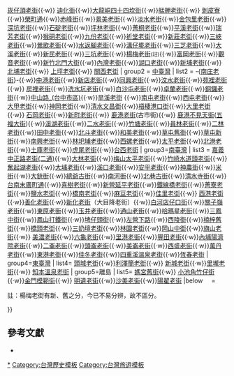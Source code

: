 {{Navbox
| title  = 臺灣的老街
<!--| style  = width:800px-->
<!--| state  = collapsed-->
| name   = 臺灣老街
| group1 = [[北臺灣]]
| list1  = [[義二路老街]]{{·w}}[[崁仔頂老街]]{{·w}} [[迪化街]]{{·w}}[[大龍峒四十四坎街]]{{·w}}[[艋舺|艋舺老街]]{{·w}} [[剝皮寮]]{{·w}}[[榮町_(臺北市)|榮町通]]{{·w}}[[赤峰街]]{{·w}}[[景美老街]]{{·w}}[[淡水老街]]{{·w}}[[金包里老街]]{{·w}}[[深坑老街]]{{·w}}[[石碇商圈|石碇老街]]{{·w}}[[坪林老街]]{{·w}}[[菁桐老街]]{{·w}}[[平溪老街]]{{·w}}[[瑞芳老街]]{{·w}}[[猴硐老街]]{{·w}}[[九份老街]]{{·w}}[[祈堂老街]]{{·w}}[[新莊老街]]{{·w}}[[三峽老街]]{{·w}}[[鶯歌陶瓷老街|鶯歌老街]]{{·w}}[[水返腳老街]]{{·w}}[[溝仔墘老街]]{{·w}}[[三芝老街]]{{·w}}[[大溪老街]]{{·w}}[[新民老街]]{{·w}}[[三坑子老街|三坑老街]]{{·w}}[[楊梅老街]]<small>(註)</small>{{·w}}[[富岡老街]]{{·w}}[[觀音老街]]{{·w}}[[北門街 (新竹市)|新竹北門大街]]{{·w}}[[內灣老街]]{{·w}}[[湖口老街]]{{·w}}[[新埔老街]]{{·w}} [[北埔老街]]{{·w}} [[上坪老街]]{{·w}} [[關西老街]]
| group2 = [[中臺灣]]
| list2  =  -{[[南庄老街]]}-{{·w}}[[中港老街]]{{·w}}[[新店老街]]{{·w}}[[同興老街]]{{·w}}[[汶水老街]]{{·w}}[[天下路|苑裡老街]]{{·w}} [[房裡老街]]{{·w}}[[洗水坑老街]]{{·w}}[[白沙屯老街]]{{·w}}[[卓蘭老街]]{{·w}}[[銅鑼老街]]{{·w}}[[台中鈴蘭通|中山路_(台中市區)]]{{·w}}[[旱溪老街]] {{·w}}[[南屯老街]]{{·w}}[[西屯老街]]{{·w}}[[大甲老街]]{{·w}}[[神岡老街]]{{·w}}[[清水文昌街]]{{·w}}[[梧棲港口街]]{{·w}}[[大里老街]]{{·w}} [[石岡老街]]{{·w}}[[新町老街]]{{·w}} [[鹿港老街]](古市街){{·w}} [[不見天街|鹿港不見天街]]([[不見天街|五福大街]]){{·w}}[[溪湖老街]]{{·w}}[[二水老街]]{{·w}}[[竹塘老街]]{{·w}}[[打石巷|員林老街]]{{·w}}[[儒林路|二林老街]]{{·w}}[[田中老街]]{{·w}}[[北斗老街]]{{·w}}[[和美老街]]{{·w}}[[玉峰街|草屯舊街]]{{·w}}[[和平街 (草屯鎮)|草屯新街]]{{·w}}[[南興街|南興老街]]{{·w}}[[林圯埔老街]]{{·w}}[[西螺老街]]{{·w}}[[太平老街]]{{·w}}[[中山路 (北港鎮)|北港老街]]{{·w}}[[土庫老街]]{{·w}}[[中山路 (虎尾鎮)|虎尾老街]]{{·w}}[[台西老街]] 
| group3=[[南臺灣]]
| list3  = [[嘉義中正路老街(二通)]]{{·w}}[[大林老街]]{{·w}}[[梅山太平老街]]{{·w}}[[竹崎水道頭老街]]{{·w}}[[奮起湖|奮起湖老街]]{{·w}}[[大埔老街]]{{·w}}[[溪口老街]]{{·w}}[[大員|安平老街]]{{·w}}[[北勢街|神農街]]{{·w}}[[米街]]{{·w}}[[大銃街]]{{·w}}[[總爺街|總爺古街]]{{·w}}[[南河街]]{{·w}}[[北巷古街]]{{·w}}[[清水寺街]]{{·w}}[[末廣町_(臺南市)|台南末廣町通]]{{·w}}[[喜樹老街]]{{·w}}[[新營延平老街]]{{·w}}[[鐵線橋老街]]{{·w}}[[菁寮老街]]{{·w}}[[鹽水老街]]{{·w}}[[橋南老街]]{{·w}}[[麻豆老街]]{{·w}}[[佳里老街]]{{·w}} [[西港老街]]{{·w}}[[善化老街]]{{·w}}[[新化老街]]（大目降老街）{{·w}}[[白河店仔口街]]{{·w}}[[關子嶺老街]]{{·w}}[[東原老街]]{{·w}}[[玉井老街]]{{·w}}[[通山老街]]{{·w}}[[哈瑪星老街]]{{·w}}[[三鳳中街]]{{·w}}[[鳳山打鐵街]]{{·w}}[[埤子頭_(高雄市)|埤仔頭街]]{{·w}}[[左營下路]]{{·w}}[[西陵街]]{{·w}}[[楠梓舊街]]{{·w}}[[橋頭老街]]{{·w}}[[三奶壇老街]]{{·w}}[[林園老街]]{{·w}}[[岡山中街]]{{·w}}[[旗山老街]]{{·w}} [[永安街 (美濃鎮)|美濃老街]]{{·w}}[[六龜老街]]{{·w}}[[里港老街]]{{·w}}[[豐田老街]]{{·w}}[[內埔陽濟院老街]]{{·w}}[[二崙老街]]{{·w}}[[頭崙老街]]{{·w}}[[美崙老街]]{{·w}}[[西盛老街]]{{·w}}[[萬丹老街]]{{·w}}[[東港老街]]{{·w}}[[佳冬老街]]{{·w}}[[四重溪溫泉老街]]{{·w}}[[恆春老街]]
| group4=[[東臺灣]]
| list4= [[頭城老街]]{{·w}}[[利澤簡老街]]{{·w}} [[新城老街]]{{·w}}[[里壠老街]]{{·w}} [[知本溫泉老街]]
| group5=離島
| list5= [[中央街|媽宮舊街]]{{·w}} [[小池角竹仔街]]{{·w}}[[模範街|金門模範街]]{{·w}} [[明遺老街]]{{·w}}[[沙美老街]]{{·w}}[[陽翟老街]]
|below     =<p align=left>註：楊梅老街有新、舊之分，今已不易分辨，故不區分。</p>
}}
<noinclude>
{{collapsible option}}
{{Documentation}}
==參考文獻==
{{refbegin}}
*{{cite book|author=沈文台 |title=台灣老街地圖 |edition=二版一刷 |publisher=貓頭鷹出版社 |location=台北市 |isbn=986-7415-90-6|pages= |date=2006年3月}}
{{refend}}

[[Category:臺灣老街|*]]
[[Category:台灣歷史模板]]
[[Category:台灣旅遊模板]]
</noinclude>